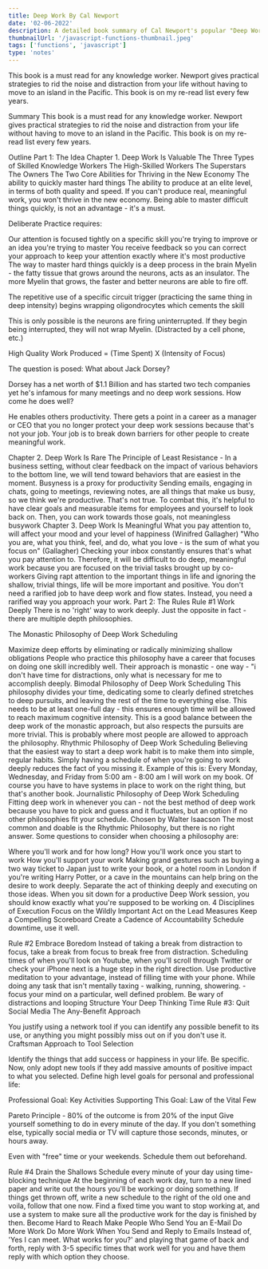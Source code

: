```yaml
---
title: Deep Work By Cal Newport
date: '02-06-2022'
description: A detailed book summary of Cal Newport's popular "Deep Work" book
thumbnailUrl: '/javascript-functions-thumbnail.jpeg'
tags: ['functions', 'javascript']
type: 'notes'
---
```


This book is a must read for any knowledge worker. Newport gives practical strategies to rid the noise and distraction from your life without having to move to an island in the Pacific. This book is on my re-read list every few years.

Summary
This book is a must read for any knowledge worker. Newport gives practical strategies to rid the noise and distraction from your life without having to move to an island in the Pacific. This book is on my re-read list every few years.

Outline
Part 1: The Idea
Chapter 1. Deep Work Is Valuable
The Three Types of Skilled Knowledge Workers
The High-Skilled Workers
The Superstars
The Owners
The Two Core Abilities for Thriving in the New Economy
The ability to quickly master hard things
The ability to produce at an elite level, in terms of both quality and speed.
If you can't produce real, meaningful work, you won't thrive in the new economy. Being able to master difficult things quickly, is not an advantage - it's a must.

Deliberate Practice requires:

Our attention is focused tightly on a specific skill you're trying to improve or an idea you're trying to master
You receive feedback so you can correct your approach to keep your attention exactly where it's most productive
The way to master hard things quickly is a deep process in the brain
Myelin - the fatty tissue that grows around the neurons, acts as an insulator. The more Myelin that grows, the faster and better neurons are able to fire off.

The repetitive use of a specific circuit trigger (practicing the same thing in deep intensity) begins wrapping oligondrocytes which cements the skill

This is only possible is the neurons are firing uninterrupted. If they begin being interrupted, they will not wrap Myelin. (Distracted by a cell phone, etc.)

High Quality Work Produced = (Time Spent) X (Intensity of Focus)

The question is posed: What about Jack Dorsey?

Dorsey has a net worth of $1.1 Billion and has started two tech companies yet he's infamous for many meetings and no deep work sessions. How come he does well?

He enables others productivity. There gets a point in a career as a manager or CEO that you no longer protect your deep work sessions because that's not your job. Your job is to break down barriers for other people to create meaningful work.

Chapter 2. Deep Work Is Rare
The Principle of Least Resistance - In a business setting, without clear feedback on the impact of various behaviors to the bottom line, we will tend toward behaviors that are easiest in the moment.
Busyness is a proxy for productivity
Sending emails, engaging in chats, going to meetings, reviewing notes, are all things that make us busy, so we think we're productive. That's not true.
To combat this, it's helpful to have clear goals and measurable items for employees and yourself to look back on. Then, you can work towards those goals, not meaningless busywork
Chapter 3. Deep Work Is Meaningful
What you pay attention to, will affect your mood and your level of happiness (Winifred Gallagher)
"Who you are, what you think, feel, and do, what you love - is the sum of what you focus on" (Gallagher)
Checking your inbox constantly ensures that's what you pay attention to. Therefore, it will be difficult to do deep, meaningful work because you are focused on the trivial tasks brought up by co-workers
Giving rapt attention to the important things in life and ignoring the shallow, trivial things, life will be more important and positive.
You don't need a rarified job to have deep work and flow states. Instead, you need a rarified way you approach your work.
Part 2: The Rules
Rule #1 Work Deeply
There is no 'right' way to work deeply. Just the opposite in fact - there are multiple depth philosophies.

The Monastic Philosophy of Deep Work Scheduling

Maximize deep efforts by eliminating or radically minimizing shallow obligations
People who practice this philosophy have a career that focuses on doing one skill incredibly well.
Their approach is monastic - one way - "i don't have time for distractions, only what is necessary for me to accomplish deeply.
Bimodal Philosophy of Deep Work Scheduling
This philosophy divides your time, dedicating some to clearly defined stretches to deep pursuits, and leaving the rest of the time to everything else.
This needs to be at least one-full day - this ensures enough time will be allowed to reach maximum cognitive intensity.
This is a good balance between the deep work of the monastic approach, but also respects the pursuits are more trivial. This is probably where most people are allowed to approach the philosophy.
Rhythmic Philosophy of Deep Work Scheduling
Believing that the easiest way to start a deep work habit is to make them into simple, regular habits.
Simply having a schedule of when you're going to work deeply reduces the fact of you missing it.
Example of this is: Every Monday, Wednesday, and Friday from 5:00 am - 8:00 am I will work on my book. Of course you have to have systems in place to work on the right thing, but that's another book.
Journalistic Philosophy of Deep Work Scheduling
Fitting deep work in whenever you can - not the best method of deep work because you have to pick and guess and it fluctuates, but an option if no other philosophies fit your schedule.
Chosen by Walter Isaacson
The most common and doable is the Rhythmic Philosophy, but there is no right answer. Some questions to consider when choosing a philosophy are:

Where you'll work and for how long?
How you'll work once you start to work
How you'll support your work
Making grand gestures such as buying a two way ticket to Japan just to write your book, or a hotel room in London if you're writing Harry Potter, or a cave in the mountains can help bring on the desire to work deeply.
Separate the act of thinking deeply and executing on those ideas. When you sit down for a productive Deep Work session, you should know exactly what you're supposed to be working on.
4 Disciplines of Execution
Focus on the Wildly Important
Act on the Lead Measures
Keep a Compelling Scoreboard
Create a Cadence of Accountability
Schedule downtime, use it well.

Rule #2 Embrace Boredom
Instead of taking a break from distraction to focus, take a break from focus to break free from distraction.
Scheduling times of when you'll look on Youtube, when you'll scroll through Twitter or check your iPhone next is a huge step in the right direction.
Use productive meditation to your advantage, instead of filling time with your phone.
While doing any task that isn't mentally taxing - walking, running, showering. - focus your mind on a particular, well defined problem.
Be wary of distractions and looping
Structure Your Deep Thinking Time
Rule #3: Quit Social Media
The Any-Benefit Approach

You justify using a network tool if you can identify any possible benefit to its use, or anything you might possibly miss out on if you don't use it.
Craftsman Approach to Tool Selection

Identify the things that add success or happiness in your life. Be specific. Now, only adopt new tools if they add massive amounts of positive impact to what you selected.
Define high level goals for personal and professional life:

Professional Goal:
Key Activities Supporting This Goal:
Law of the Vital Few

Pareto Principle - 80% of the outcome is from 20% of the input
Give yourself something to do in every minute of the day. If you don't something else, typically social media or TV will capture those seconds, minutes, or hours away.

Even with "free" time or your weekends. Schedule them out beforehand.

Rule #4 Drain the Shallows
Schedule every minute of your day using time-blocking technique
At the beginning of each work day, turn to a new lined paper and write out the hours you'll be working or doing something.
If things get thrown off, write a new schedule to the right of the old one and voila, follow that one now.
Find a fixed time you want to stop working at, and use a system to make sure all the productive work for the day is finished by then.
Become Hard to Reach
Make People Who Send You an E-Mail Do More Work
Do More Work When You Send and Reply to Emails
Instead of, 'Yes I can meet. What works for you?' and playing that game of back and forth, reply with 3-5 specific times that work well for you and have them reply with which option they choose.
